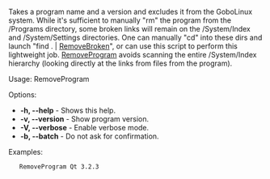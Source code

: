 Takes a program name and a version and excludes it from the GoboLinux system. While it's sufficient to manually "rm" the program from the /Programs directory, some broken links will remain on the /System/Index and /System/Settings directories. One can manually "cd" into these dirs and launch "find . | [[RemoveBroken]]", or can use this script to perform this lightweight job. [[RemoveProgram]] avoids scanning the entire /System/Index hierarchy (looking directly at the links from files from the program).

Usage: RemoveProgram <program> <version>

Options:
* '''-h, --help''' - Shows this help.
* '''-v, --version''' - Show program version.
* '''-V, --verbose''' - Enable verbose mode.
* '''-b, --batch''' - Do not ask for confirmation.

Examples:

    RemoveProgram Qt 3.2.3 


{{Scripts}}
